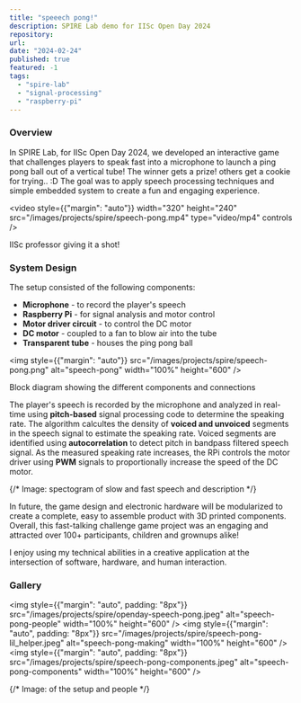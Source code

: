 ```yaml
---
title: "speeech pong!"
description: SPIRE Lab demo for IISc Open Day 2024
repository:
url: 
date: "2024-02-24"
published: true
featured: -1
tags:
  - "spire-lab"
  - "signal-processing"
  - "raspberry-pi"
---
```


### Overview

In SPIRE Lab, for IISc Open Day 2024, we developed an interactive game that challenges players to speak fast into a microphone to launch a ping pong ball out of a vertical tube! The winner gets a prize! others get a cookie for trying.. :D
The goal was to apply speech processing techniques and simple embedded system to create a fun and engaging experience.

<video style={{"margin": "auto"}} width="320" height="240" src="/images/projects/spire/speech-pong.mp4" type="video/mp4" controls />
<p style={{ "text-align": "center", margin: "auto"}} width="320"> IISc professor giving it a shot! </p>

### System Design

The setup consisted of the following components:
  - **Microphone** - to record the player's speech
  - **Raspberry Pi** - for signal analysis and motor control
  - **Motor driver circuit** - to control the DC motor
  - **DC motor** - coupled to a fan to blow air into the tube
  - **Transparent tube** - houses the ping pong ball

<img style={{"margin": "auto"}} src="/images/projects/spire/speech-pong.png" alt="speech-pong" width="100%" height="600" />
<p style={{ "text-align": "center", margin: "auto"}} width="320"> Block diagram showing the different components and connections </p>

The player's speech is recorded by the microphone and analyzed in real-time using **pitch-based** signal processing code to determine the speaking rate.
The algorithm calcultes the density of **voiced and unvoiced** segments in the speech signal to estimate the speaking rate. 
Voiced segments are identified using **autocorrelation** to detect pitch in bandpass filtered speech signal.
As the measured speaking rate increases, the RPi controls the motor driver using **PWM** signals to proportionally increase the speed of the DC motor.


{/* Image: spectogram of slow and fast speech and description */}

In future, the game design and electronic hardware will be modularized to create a complete, easy to assemble product with 3D printed components.
Overall, this fast-talking challenge game project was an engaging and attracted over 100+ participants, children and grownups alike! 


I enjoy using my technical abilities in a creative application at the intersection of software, hardware, and human interaction. 

### Gallery
<img style={{"margin": "auto", padding: "8px"}} src="/images/projects/spire/openday-speech-pong.jpeg" alt="speech-pong-people" width="100%" height="600" />
<img style={{"margin": "auto", padding: "8px"}} src="/images/projects/spire/speech-pong-lil_helper.jpeg" alt="speech-pong-making" width="100%" height="600" />
<img style={{"margin": "auto", padding: "8px"}} src="/images/projects/spire/speech-pong-components.jpeg" alt="speech-pong-components" width="100%" height="600" />

{/* Image: of the setup and people */}

  